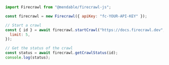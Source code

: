 ```js Node
import Firecrawl from "@mendable/firecrawl-js";

const firecrawl = new Firecrawl({ apiKey: "fc-YOUR-API-KEY" });

// Start a crawl
const { id } = await firecrawl.startCrawl("https://docs.firecrawl.dev", {
  limit: 5,
});

// Get the status of the crawl
const status = await firecrawl.getCrawlStatus(id);
console.log(status);
```
